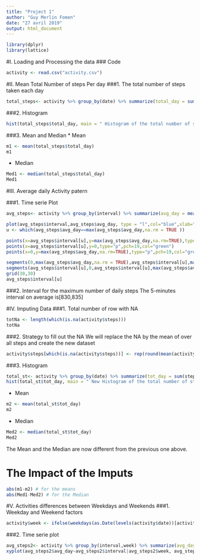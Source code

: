 ```yaml
---
title: "Project 1"
author: "Guy Merlin Fomen"
date: "27 avril 2019"
output: html_document
---
```

```r
library(dplyr)
library(lattice)
```

#I. Loading and Processing the data 
### Code
```r
activity <- read.csv("activity.csv")
```


#II. Mean Total Number of steps Per day
###1. The total number of steps taken each day
```r
total_steps<- activity %>% group_by(date) %>% summarize(total_day = sum(steps, na.rm = TRUE))
```


###2. Histogram
```r
hist(total_steps$total_day, main = " Histogram of the total number of steps each day", xlab = "Total Number of steps", col = " lightblue")
```


###3. Mean and Median
* Mean 
```r
m1 <- mean(total_steps$total_day)
m1
```

* Median
```r
Med1 <- median(total_steps$total_day)
Med1
```


#III. Average daily Activity patern

###1. Time serie Plot
```r
avg_steps<- activity %>% group_by(interval) %>% summarize(avg_day = mean(steps, na.rm = TRUE))

plot(avg_steps$interval,avg_steps$avg_day, type = "l",col="blue",xlab="Time", ylab=" Average", main=" AVerage Steps by days")
u <- which(avg_steps$avg_day==max(avg_steps$avg_day,na.rm = TRUE ))

points(x=avg_steps$interval[u],y=max(avg_steps$avg_day,na.rm=TRUE),type="p",pch=19,col="green")
points(x=avg_steps$interval[u],y=0,type="p",pch=19,col="green")
points(x=0,y=max(avg_steps$avg_day,na.rm=TRUE),type="p",pch=19,col="green")

segments(0,max(avg_steps$avg_day,na.rm = TRUE),avg_steps$interval[u],max(avg_steps$avg_day,na.rm = TRUE),col = "green", lty = 5)
segments(avg_steps$interval[u],0,avg_steps$interval[u],max(avg_steps$avg_day,na.rm = TRUE), col="green", lty = 5)
grid(30,30)
avg_steps$interval[u]
```


###2. Interval for the maximum number of daily steps
The 5-minutes interval on average is[830,835]

#IV. Imputing Data
###1. Total number of row with NA
```r
totNa <- length(which(is.na(activity$steps)))
totNa
```

###2. Strategy to fill out the NA
We will replace the NA by the mean of over all steps and create the new dataset
```r
activity$steps[which(is.na(activity$steps))] <- rep(round(mean(activity$steps, na.rm = TRUE),0),totNa)
```

###3. Histogram
```r
total_st<- activity %>% group_by(date) %>% summarize(tot_day = sum(steps, na.rm = TRUE))
hist(total_st$tot_day, main = " New Histogram of the total number of steps each day", xlab = "Total Number of steps", col = " lightblue")
```

* Mean 
```r
m2 <- mean(total_st$tot_day)
m2
```

* Median
```r
Med2 <- median(total_st$tot_day)
Med2
```


The Mean and the Median are now different from the previous one above.

# The Impact of the Imputs
```r
abs(m1-m2) # for the means
abs(Med1-Med2) # for the Median
```


#V. Activities differences between Weekdays and Weekends
###1. Weekday and Weekend factors
```r
activity$week <- ifelse(weekdays(as.Date(levels(activity$date))[activity$date]) %in% c("samedi", "dimanche"), "weekend", "weekday")
```

###2. Time serie plot
```r
avg_steps2<- activity %>% group_by(interval,week) %>% summarize(avg_day = mean(steps, na.rm = TRUE))
xyplot(avg_steps2$avg_day~avg_steps2$interval|avg_steps2$week, avg_steps2,layout=c(1,2), type="l", xlab = "Time", ylab="Average")

```

